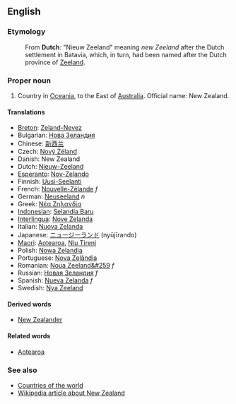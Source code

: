 ==English==
===Etymology===
:From '''Dutch''': "Nieuw Zeeland" meaning ''new'' ''Zeeland'' after the Dutch settlement in Batavia, which, in turn, had been named after the Dutch province of [[Zeeland]].
===Proper noun===

# Country in [[Oceania]], to the East of [[Australia]]. Official name: New Zealand.

====Translations====
*[[Breton]]: [[Zeland-Nevez]]
*Bulgarian: [[Нова Зеландия]]
*Chinese: [[新西兰]]
*Czech: [[Nový Zéland]]
*Danish: New Zealand
*Dutch: [[Nieuw-Zeeland]]
*[[Esperanto]]: [[Nov-Zelando]]
*Finnish: [[Uusi-Seelanti]]
*French: [[Nouvelle-Zélande]] ''f''
*German: [[Neuseeland]] ''n''
*Greek: [[Νέα Ζηλανδία]]
*[[Indonesian]]: [[Selandia Baru]]
*[[Interlingua]]: [[Nove Zelanda]]
*Italian: [[Nuova Zelanda]]
*Japanese: [[ニュージーランド]] (nyūjīrando)
*[[Maori]]: [[Aotearoa]], [[Niu Tireni]]
*Polish: [[Nowa Zelandia]]
*Portuguese: [[Nova Zelândia]]
*Romanian: [[Noua Zeeland&#259]] ''f''
*Russian: [[Новая Зеландия]] ''f''
*Spanish: [[Nueva Zelanda]] ''f''
*Swedish: [[Nya Zeeland]]

====Derived words====
*[[New Zealander]]
====Related words====
*[[Aotearoa]]
===See also===
*[[Countries of the world]]
*[[w:New Zealand|Wikipedia article about New Zealand]]